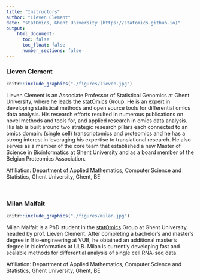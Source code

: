 ```yaml
---
title: "Instructors"  
author: "Lieven Clement"
date: "statOmics, Ghent University (https://statomics.github.io)"
output:
    html_document:
      toc: false
      toc_float: false
      number_sections: false
---
```


### Lieven Clement

```r
knitr::include_graphics("./figures/lieven.jpg")
```

Lieven Clement is an Associate Professor of Statistical Genomics at Ghent University, where he leads the [statOmics](https://statomics.github.io/) Group. He is an expert in developing statistical methods and open source tools for differential omics data analysis. His research efforts resulted in numerous publications on novel methods and tools for, and applied research in omics data analysis. His lab is built around two strategic research pillars each connected to an omics domain: (single cell) transcriptomics and proteomics and he has a strong interest in leveraging his expertise to translational research. He also serves as a member of the core team that established a new Master of Science in Bioinformatics at Ghent University and as a board member of the Belgian Proteomics Association.

Affiliation: Department of Applied Mathematics, Computer Science and Statistics, Ghent University, Ghent, BE

$$
\quad
$$

### Milan Malfait

```r
knitr::include_graphics("./figures/milan.jpg")
```

Milan Malfait is a PhD student in the [statOmics](https://statomics.github.io/) Group at Ghent University, headed by prof. Lieven Clement.
After completing a bachelor's and master's degree in Bio-engineering at VUB, he obtained an additional master's degree in bioinformatics at ULB. Milan is currently developing fast and scalable methods for differential analysis of single cell RNA-seq data. 

Affiliation: Department of Applied Mathematics, Computer Science and Statistics, Ghent University, Ghent, BE
